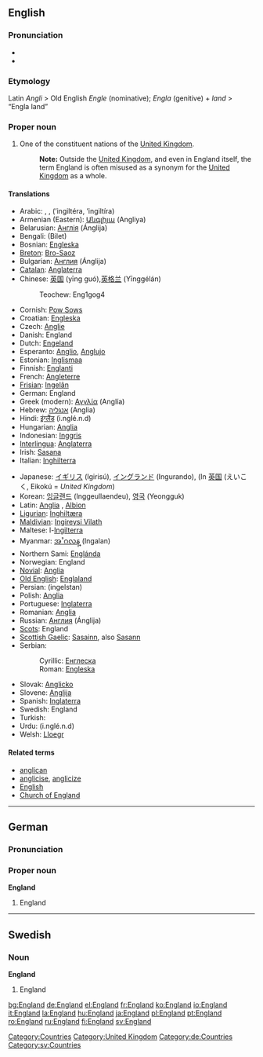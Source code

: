 {{wikipedia}}

==English==

{{rank|hold|cause|close|419|England|sense|ten|beautiful}}

===Pronunciation===
*{{IPA|/ˈɪŋglənd/}}
*{{SAMPA|/"INgl@nd/}}

===Etymology===
Latin ''Angli'' > Old English ''Engle'' (nominative); ''Engla'' (genitive) + ''land'' > “Engla land”

===Proper noun===
{{en-proper noun}}

#One of the constituent nations of the [[United Kingdom]]. 
#:'''Note:''' Outside the [[United Kingdom]], and even in England itself, the term England is often misused as a synonym for the [[United Kingdom]] as a whole.

====Translations====
{{top}}
*Arabic: {{ARchar|[[انجلترا]]}} {{f}}, {{ARchar|[[انكلترا]]}} {{f}}, {{ARchar|[[انكلترة]]}} {{f}} (’ingiltéra, ’ingiltíra)
*Armenian (Eastern): [[Անգլիյա]] (Angliya)
*Belarusian: [[Англiя]] (Ánglija) {{f}}
*Bengali: (Bilet)
*Bosnian: [[Engleska#Bosnian|Engleska]] {{f}}
*[[Breton]]: [[Bro-Saoz]]
*Bulgarian: [[Англия]] (Ánglija) {{f}}
*[[Catalan]]: [[Anglaterra]] {{f}}
*Chinese: [[英国]] (yīng guó),[[英格兰]] (Yīnggélán)
*:Teochew: Eng1gog4
*Cornish: [[Pow Sows]]
*Croatian: [[Engleska#Croatian|Engleska]] {{f}}
*Czech: [[Anglie]] {{f}}
*Danish: England
*Dutch: [[Engeland]] {{n}}
*Esperanto: [[Anglio]], [[Anglujo]]
*Estonian: [[Inglismaa]]
*Finnish: [[Englanti]]
*French: [[Angleterre]] {{f}}
*[[Frisian]]: [[Ingelân]] {{n}}
*German: England {{n}}
*Greek (modern): [[Αγγλία]] (Anglía) {{f}}
*Hebrew: [[אנגליה]] (Anglia) {{f}}
*Hindi: [[इंग्लैंड]] (i.nglé.n.d) {{m}}
*Hungarian: [[Anglia]]
*Indonesian: [[Inggris]]
*[[Interlingua]]: [[Anglaterra]]
*Irish: [[Sasana]] {{m}}
*Italian: [[Inghilterra]] {{f}}
{{mid}}
*Japanese: [[イギリス]] (Igirisú), [[イングランド]] (Ingurando), (In [[英国]] (えいこく, Eikokú = ''United Kingdom'')
*Korean: [[잉글랜드]] (Inggeullaendeu), [[영국]] (Yeongguk)
*Latin: [[Anglia]] {{f}}, [[Albion]] {{f}}
*[[Ligurian]]: [[Inghiltæra]]
*[[Maldivian]]: [[Ingireysi Vilath]]
*Maltese: l-[[Ingilterra]]
*Myanmar: [[အႛဂလန္]] (Ingalan)
*Northern Sami: [[Englánda]]
*Norwegian: England
*[[Novial]]: [[Anglia]]
*[[Old English]]: [[Englaland]] {{n}}
*Persian: {{FAchar|[[انگلستان]]}} (ingelstan)
*Polish: [[Anglia]] {{f}}
*Portuguese: [[Inglaterra]] {{f}}
*Romanian: [[Anglia]] {{f}}
*Russian: [[Англия]] (Ánglija) {{f}}
*[[Scots]]: England
*[[Scottish Gaelic]]: [[Sasainn]], also [[Sasann]] {{m}}
*Serbian:
*:Cyrillic: [[Енглеска#Serbian|Енглеска]] {{f}}
*:Roman: [[Engleska#Serbian|Engleska]] {{f}}
*Slovak: [[Anglicko]]
*Slovene: [[Anglija]] {{f}}
*Spanish: [[Inglaterra]] {{f}}
*Swedish: England
*Turkish: {{Unicode|[[İngiltere]]}}
*Urdu: {{URchar|[[انگلینڈ]]}} (i.nglé.n.d)
*Welsh: [[Lloegr]] {{f}}
{{bottom}}

====Related terms====
*[[anglican]]
*[[anglicise]], [[anglicize]]
*[[English]]
*[[Church of England]]

[[Category:Countries]]
[[Category:United Kingdom]]

----

==German==
===Pronunciation===
{{IPA|/ˈɛŋlant/}}

===Proper noun===
'''England''' {{n}}

#England


----

==Swedish==
===Noun===
'''England'''
#England

[[Category:de:Countries]]
[[Category:sv:Countries]]

[[bg:England]]
[[de:England]]
[[el:England]]
[[fr:England]]
[[ko:England]]
[[io:England]]
[[it:England]]
[[la:England]]
[[hu:England]]
[[ja:England]]
[[pl:England]]
[[pt:England]]
[[ro:England]]
[[ru:England]]
[[fi:England]]
[[sv:England]]